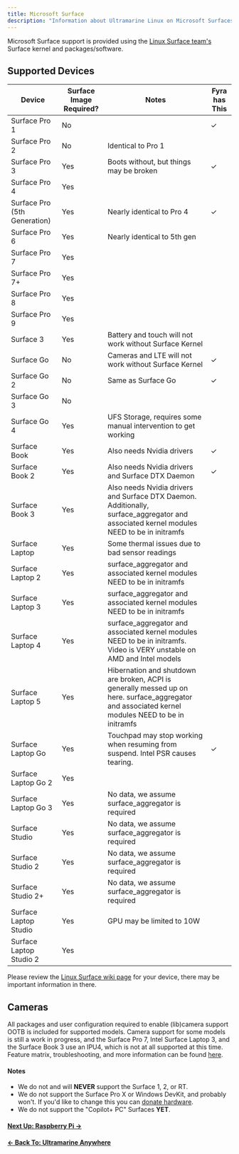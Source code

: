 ```yaml
---
title: Microsoft Surface
description: "Information about Ultramarine Linux on Microsoft Surfaces"
---
```



Microsoft Surface support is provided using the [Linux Surface team's](https://github.com/linux-surface/linux-surface) Surface kernel and packages/software.

## Supported Devices

| Device                       | Surface Image Required? | Notes                                                                                                                                              | Fyra has This |
| ---------------------------- | ----------------------- | -------------------------------------------------------------------------------------------------------------------------------------------------- | ------------- |
| Surface Pro 1                | No                      |                                                                                                                                                    | ✓             |
| Surface Pro 2                | No                      | Identical to Pro 1                                                                                                                                 |               |
| Surface Pro 3                | Yes                     | Boots without, but things may be broken                                                                                                            | ✓             |
| Surface Pro 4                | Yes                     |                                                                                                                                                    |               |
| Surface Pro (5th Generation) | Yes                     | Nearly identical to Pro 4                                                                                                                          | ✓             |
| Surface Pro 6                | Yes                     | Nearly identical to 5th gen                                                                                                                        |               |
| Surface Pro 7                | Yes                     |                                                                                                                                                    |               |
| Surface Pro 7+               | Yes                     |                                                                                                                                                    |               |
| Surface Pro 8                | Yes                     |                                                                                                                                                    |               |
| Surface Pro 9                | Yes                     |                                                                                                                                                    |               |
| Surface 3                    | Yes                     | Battery and touch will not work without Surface Kernel                                                                                                           |               |
| Surface Go                   | No                      | Cameras and LTE will not work without Surface Kernel                                                                                               | ✓             |
| Surface Go 2                 | No                      | Same as Surface Go                                                                                                                                 | ✓             |
| Surface Go 3                 | No                      |                                                                                                                                                    |               |
| Surface Go 4                 | Yes                     | UFS Storage, requires some manual intervention to get working                                                                                      |               |
| Surface Book                 | Yes                     | Also needs Nvidia drivers                                                                                                                          | ✓             |
| Surface Book 2               | Yes                     | Also needs Nvidia drivers and Surface DTX Daemon                                                                                                   | ✓             |
| Surface Book 3               | Yes                     | Also needs Nvidia drivers and Surface DTX Daemon. Additionally, surface_aggregator and associated kernel modules NEED to be in initramfs           |               |
| Surface Laptop               | Yes                     | Some thermal issues due to bad sensor readings                                                                                                     |               |
| Surface Laptop 2             | Yes                     | surface_aggregator and associated kernel modules NEED to be in initramfs                                                                           |               |
| Surface Laptop 3             | Yes                     | surface_aggregator and associated kernel modules NEED to be in initramfs                                                                           |               |
| Surface Laptop 4             | Yes                     | surface_aggregator and associated kernel modules NEED to be in initramfs. Video is VERY unstable on AMD and Intel models                           |               |
| Surface Laptop 5             | Yes                     | Hibernation and shutdown are broken, ACPI is generally messed up on here. surface_aggregator and associated kernel modules NEED to be in initramfs |               |
| Surface Laptop Go            | Yes                     | Touchpad may stop working when resuming from suspend. Intel PSR causes tearing.                                                                    | ✓             |
| Surface Laptop Go 2          | Yes                     |                                                                                                                                                    |               |
| Surface Laptop Go 3          | Yes                     | No data, we assume surface_aggregator is required                                                                                                  |               |
| Surface Studio               | Yes                     | No data, we assume surface_aggregator is required                                                                                                  |               |
| Surface Studio 2             | Yes                     | No data, we assume surface_aggregator is required                                                                                                  |               |
| Surface Studio 2+            | Yes                     | No data, we assume surface_aggregator is required                                                                                                  |               |
| Surface Laptop Studio        | Yes                     | GPU may be limited to 10W                                                                                                                          |               |
| Surface Laptop Studio 2      | Yes                     |                                                                                                                                                    |               |

Please review the [Linux Surface wiki page](https://github.com/linux-surface/linux-surface/wiki) for your device, there may be important information in there.

## Cameras

All packages and user configuration required to enable (lib)camera support OOTB is included for supported models. Camera support for some models is still a work in progress, and the Surface Pro 7, Intel Surface Laptop 3, and the Surface Book 3 use an IPU4, which is not at all supported at this time. Feature matrix, troubleshooting, and more information can be found [here](https://github.com/linux-surface/linux-surface/wiki/Camera-Support).

#### Notes

- We do not and will **NEVER** support the Surface 1, 2, or RT.
- We do not support the Surface Pro X or Windows DevKit, and probably won't. If you'd like to change this you can [donate hardware](/en/contributing/contributorguide/#hardware).
- We do not support the "Copilot+ PC" Surfaces **YET**.

#### [Next Up: Raspberry Pi →](/en/anywhere/rpi)

#### [← Back To: Ultramarine Anywhere](/en/anywhere/anywhere)
